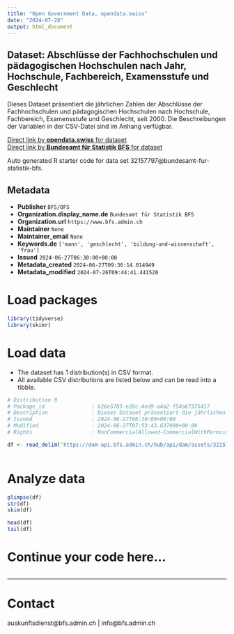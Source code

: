```yaml
---
title: "Open Government Data, opendata.swiss"
date: "2024-07-28"
output: html_document
---
```


## Dataset: Abschlüsse der Fachhochschulen und pädagogischen Hochschulen nach Jahr, Hochschule, Fachbereich, Examensstufe und Geschlecht

Dieses Dataset präsentiert die jährlichen Zahlen der Abschlüsse der Fachhochschulen und pädagogischen Hochschulen nach Hochschule, Fachbereich, Examensstufe und Geschlecht, seit 2000. Die Beschreibungen der Variablen in der CSV-Datei sind im Anhang verfügbar.

[Direct link by **opendata.swiss** for dataset](https://opendata.swiss/de/dataset/abschlusse-der-fachhochschulen-und-padagogischen-hochschulen-nach-jahr-hochschule-fachbereich-e1)<br>
[Direct link by **Bundesamt für Statistik BFS** for dataset](https://www.bfs.admin.ch/asset/de/ts-x-15.03.04.04_detail)

Auto generated R starter code for data set 32157797@bundesamt-fur-statistik-bfs.

## Metadata

- **Publisher** `BFS/OFS`
- **Organization.display_name.de** `Bundesamt für Statistik BFS`
- **Organization.url** `https://www.bfs.admin.ch`
- **Maintainer** `None`
- **Maintainer_email** `None`
- **Keywords.de** `['mann', 'geschlecht', 'bildung-und-wissenschaft', 'frau']`
- **Issued** `2024-06-27T06:30:00+00:00`
- **Metadata_created** `2024-06-27T09:36:14.014949`
- **Metadata_modified** `2024-07-26T09:44:41.441520`


# Load packages

```r

library(tidyverse)
library(skimr)

```

# Load data

-   The dataset has 1 distribution(s) in CSV format.
-   All available CSV distributions are listed below and can be read into a tibble.

```r

# Distribution 0
# Package_id               : 626e5785-e28c-4ed9-a4a2-f54a67375417
# Description              : Dieses Dataset präsentiert die jährlichen Zahlen der Abschlüsse der Fachhochschulen und pädagogischen Hochschulen nach Hochschule, Fachbereich, Examensstufe und Geschlecht, seit 2000. Die Beschreibungen der Variablen in der CSV-Datei sind im Anhang verfügbar.
# Issued                   : 2024-06-27T06:30:00+00:00
# Modified                 : 2024-06-27T07:53:43.637000+00:00
# Rights                   : NonCommercialAllowed-CommercialWithPermission-ReferenceRequired

df <- read_delim('https://dam-api.bfs.admin.ch/hub/api/dam/assets/32157800/master')



```

# Analyze data

```r

glimpse(df)
str(df)
skim(df)

head(df)
tail(df)

```

# Continue your code here...

```r

```

------------------------------------------------------------------------

# Contact

auskunftsdienst@bfs.admin.ch | info@bfs.admin.ch
